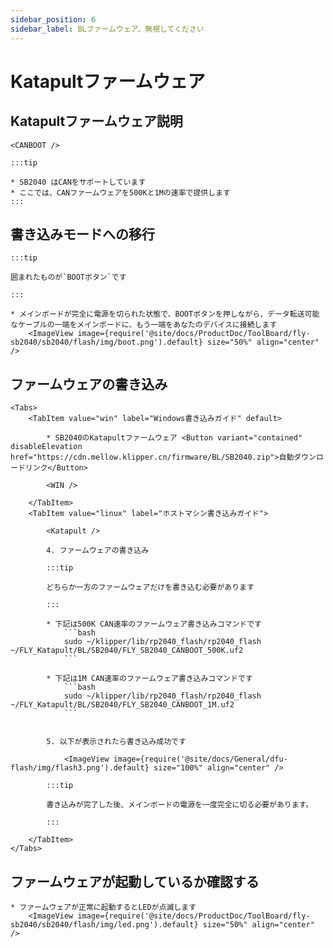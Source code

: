 ```yaml
---
sidebar_position: 6
sidebar_label: BLファームウェア、無視してください
---
```







# Katapultファームウェア

## Katapultファームウェア説明

    <CANBOOT />

    :::tip

    * SB2040 はCANをサポートしています
    * ここでは、CANファームウェアを500Kと1Mの速率で提供します
    :::

## 書き込みモードへの移行

    :::tip

    囲まれたものが`BOOTボタン`です

    :::

    * メインボードが完全に電源を切られた状態で、BOOTボタンを押しながら、データ転送可能なケーブルの一端をメインボードに、もう一端をあなたのデバイスに接続します
        <ImageView image={require('@site/docs/ProductDoc/ToolBoard/fly-sb2040/sb2040/flash/img/boot.png').default} size="50%" align="center" />

## ファームウェアの書き込み
    <Tabs>
        <TabItem value="win" label="Windows書き込みガイド" default>

            * SB2040のKatapultファームウェア <Button variant="contained" disableElevation href="https://cdn.mellow.klipper.cn/firmware/BL/SB2040.zip">自動ダウンロードリンク</Button>

            <WIN />
            
        </TabItem>
        <TabItem value="linux" label="ホストマシン書き込みガイド">
            
            <Katapult />

            4. ファームウェアの書き込み

            :::tip

            どちらか一方のファームウェアだけを書き込む必要があります

            :::

            * 下記は500K CAN速率のファームウェア書き込みコマンドです
                ```bash
                sudo ~/klipper/lib/rp2040_flash/rp2040_flash ~/FLY_Katapult/BL/SB2040/FLY_SB2040_CANBOOT_500K.uf2
                ```
                       
            * 下記は1M CAN速率のファームウェア書き込みコマンドです
                ```bash
                sudo ~/klipper/lib/rp2040_flash/rp2040_flash ~/FLY_Katapult/BL/SB2040/FLY_SB2040_CANBOOT_1M.uf2
                ```


            5. 以下が表示されたら書き込み成功です

                <ImageView image={require('@site/docs/General/dfu-flash/img/flash3.png').default} size="100%" align="center" />

            :::tip

            書き込みが完了した後、メインボードの電源を一度完全に切る必要があります。

            :::

        </TabItem>
    </Tabs>

## ファームウェアが起動しているか確認する

    * ファームウェアが正常に起動するとLEDが点滅します
        <ImageView image={require('@site/docs/ProductDoc/ToolBoard/fly-sb2040/sb2040/flash/img/led.png').default} size="50%" align="center" />